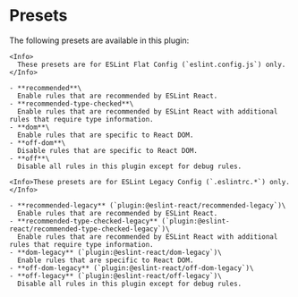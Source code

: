 
# Presets

The following presets are available in this plugin:

<ESLintConfig>

  <Config>

    <Info>
      These presets are for ESLint Flat Config (`eslint.config.js`) only.
    </Info>

    - **recommended**\
      Enable rules that are recommended by ESLint React.
    - **recommended-type-checked**\
      Enable rules that are recommended by ESLint React with additional rules that require type information.
    - **dom**\
      Enable rules that are specific to React DOM.
    - **off-dom**\
      Disable rules that are specific to React DOM.
    - **off**\
      Disable all rules in this plugin except for debug rules.

  </Config>

  <Config>

    <Info>These presets are for ESLint Legacy Config (`.eslintrc.*`) only.</Info>

    - **recommended-legacy** (`plugin:@eslint-react/recommended-legacy`)\
      Enable rules that are recommended by ESLint React.
    - **recommended-type-checked-legacy** (`plugin:@eslint-react/recommended-type-checked-legacy`)\
      Enable rules that are recommended by ESLint React with additional rules that require type information.
    - **dom-legacy** (`plugin:@eslint-react/dom-legacy`)\
      Enable rules that are specific to React DOM.
    - **off-dom-legacy** (`plugin:@eslint-react/off-dom-legacy`)\
    - **off-legacy** (`plugin:@eslint-react/off-legacy`)\
      Disable all rules in this plugin except for debug rules.

  </Config>

</ESLintConfig>
